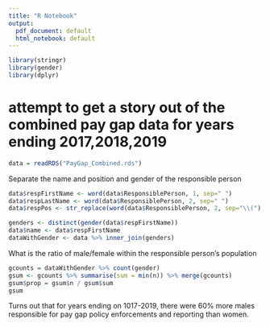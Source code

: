 ```yaml
---
title: "R Notebook"
output:
  pdf_document: default
  html_notebook: default
---
```

```r
library(stringr)
library(gender)
library(dplyr)
```

# attempt to get a story out of the combined pay gap data for years ending 2017,2018,2019

```r
data = readRDS("PayGap_Combined.rds")
```

Separate the name and position and gender of the responsible person
```r
data$respFirstName <- word(data$ResponsiblePerson, 1, sep=" ")
data$respLastName <- word(data$ResponsiblePerson, 2, sep=" ")
data$respPos <- str_replace(word(data$ResponsiblePerson, 2, sep="\\("), "\\)", "")

genders <- distinct(gender(data$respFirstName))
data$name <- data$respFirstName
dataWithGender <- data %>% inner_join(genders)
```

What is the ratio of male/female within the responsible person's population
```r
gcounts = dataWithGender %>% count(gender)
gsum <- gcounts %>% summarise(sum = min(n)) %>% merge(gcounts)
gsum$prop = gsum$n / gsum$sum
gsum
```
Turns out that for years ending on 1017-2019, there were 60% more males responsible for pay gap policy enforcements and reporting than women.
